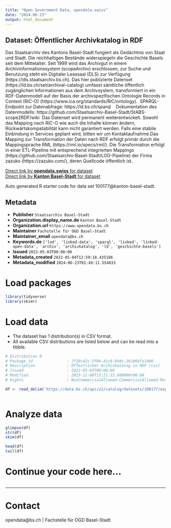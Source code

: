 ```yaml
---
title: "Open Government Data, opendata.swiss"
date: "2024-06-23"
output: html_document
---
```


## Dataset: Öffentlicher Archivkatalog in RDF


Das Staatsarchiv des Kantons Basel-Stadt fungiert als Gedächtnis von Staat und Stadt. Die reichhaltigen Bestände widerspiegeln die Geschichte Basels seit dem Mittelalter. Seit 1999 wird das Archivgut in einem Archivinformationssystem (scopeArchiv) erschlossen, zur Suche und Benutzung steht ein Digitaler Lesesaal (DLS) zur Verfügung (https://dls.staatsarchiv.bs.ch). Das hier publizierte Datenset (https://ld.bs.ch/set/archival-catalog) umfasst sämtliche öffentlich zugänglichen Informationen aus dem Archivsystem, transformiert in ein RDF-Datenmodell auf der Basis der archivspezifischen Ontologie Records in Context (RiC-O) (https://www.ica.org/standards/RiC/ontology).  SPARQL-Endpoint zur Datenabfrage: https://ld.bs.ch/sparql    Dokumentation des Datenmodells: https://github.com/Staatsarchiv-Basel-Stadt/StABS-scope2RDF/wiki  Das Datenset wird permanent weiterentwickelt. Sowohl das Mapping nach RiC-O wie auch die Inhalte können ändern, Rückwärtskompatabilität kann nicht garantiert werden. Falls eine stabile Einbindung in Services geplant wird, bitten wir um Kontaktaufnahme.Das Mapping zur Transformation der Daten nach RDF erfolgt primär durch die Mappingsprache RML (https://rml.io/specs/rml/). Die Transformation erfolgt in einer ETL-Pipeline mit entsprechend integrierten Mappings (https://github.com/Staatsarchiv-Basel-Stadt/LOD-Pipeline) der Firma zazuko (https://zazuko.com/), deren Quellcode öffentlich ist. 

[Direct link by **opendata.swiss** for dataset](https://opendata.swiss/de/dataset/offentlicher-archivkatalog-in-rdf)<br>
[Direct link by **Kanton Basel-Stadt** for dataset](https://data.bs.ch/explore/dataset/100177/)

Auto generated R starter code for data set 100177@kanton-basel-stadt.

## Metadata

- **Publisher** `Staatsarchiv Basel-Stadt`
- **Organization.display_name.de** `Kanton Basel-Stadt`
- **Organization.url** `https://www.opendata.bs.ch`
- **Maintainer** `Fachstelle für OGD Basel-Stadt`
- **Maintainer_email** `opendata@bs.ch`
- **Keywords.de** `['lod', 'linked-data', 'sparql', 'linked', 'linked-open-data', 'archiv', 'archivkatalog', 'ld', 'geschichte-basels']`
- **Issued** `2022-05-03T00:00:00`
- **Metadata_created** `2022-05-04T12:59:18.435186`
- **Metadata_modified** `2024-06-23T01:49:11.554833`


# Load packages

```r

library(tidyverse)
library(skimr)

```

# Load data

-   The dataset has 1 distribution(s) in CSV format.
-   All available CSV distributions are listed below and can be read into a tibble.

```r

# Distribution 0
# Package_id               : 7f29c42c-5f04-41c8-94dc-261966fa1486
# Description              : Öffentlicher Archivkatalog in RDF (csv)
# Issued                   : 2022-05-03T00:00:00
# Modified                 : 2023-11-08T13:21:33.600000+00:00
# Rights                   : NonCommercialAllowed-CommercialAllowed-ReferenceNotRequired

df <- read_delim('https://data.bs.ch/api/v2/catalog/datasets/100177/exports/csv')



```

# Analyze data

```r

glimpse(df)
str(df)
skim(df)

head(df)
tail(df)

```

# Continue your code here...

```r

```

------------------------------------------------------------------------

# Contact

opendata@bs.ch | Fachstelle für OGD Basel-Stadt
